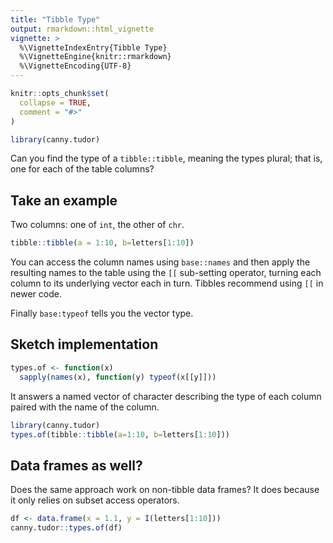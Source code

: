 ```yaml
---
title: "Tibble Type"
output: rmarkdown::html_vignette
vignette: >
  %\VignetteIndexEntry{Tibble Type}
  %\VignetteEngine{knitr::rmarkdown}
  %\VignetteEncoding{UTF-8}
---
```


```r
knitr::opts_chunk$set(
  collapse = TRUE,
  comment = "#>"
)
```

```r
library(canny.tudor)
```

Can you find the type of a `tibble::tibble`, meaning the types plural; that is,
one for each of the table columns?

## Take an example
Two columns: one of `int`, the other of `chr`.
```r
tibble::tibble(a = 1:10, b=letters[1:10])
```
You can access the column names using `base::names` and then apply the resulting
names to the table using the `[[` sub-setting operator, turning each column to
its underlying vector each in turn. Tibbles recommend using `[[` in newer code.

Finally `base:typeof` tells you the vector type.

## Sketch implementation
```r
types.of <- function(x) 
  sapply(names(x), function(y) typeof(x[[y]]))
```
It answers a named vector of character describing the type of each column paired
with the name of the column.
```r
library(canny.tudor)
types.of(tibble::tibble(a=1:10, b=letters[1:10]))
```

## Data frames as well?
Does the same approach work on non-tibble data frames? It does because it only
relies on subset access operators.
```r
df <- data.frame(x = 1.1, y = I(letters[1:10]))
canny.tudor::types.of(df)
```

